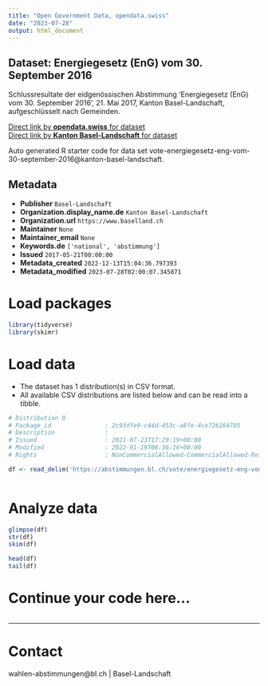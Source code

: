 ```yaml
---
title: "Open Government Data, opendata.swiss"
date: "2023-07-28"
output: html_document
---
```


## Dataset: Energiegesetz (EnG) vom 30. September 2016

Schlussresultate der eidgenössischen Abstimmung 'Energiegesetz (EnG) vom 30. September 2016', 21. Mai 2017, Kanton Basel-Landschaft, aufgeschlüsselt nach Gemeinden.

[Direct link by **opendata.swiss** for dataset](https://opendata.swiss/de/dataset/energiegesetz-eng-vom-30-september-2016)<br>
[Direct link by **Kanton Basel-Landschaft** for dataset](https://abstimmungen.bl.ch/vote/energiegesetz-eng-vom-30-september-2016/data)

Auto generated R starter code for data set vote-energiegesetz-eng-vom-30-september-2016@kanton-basel-landschaft.

## Metadata

- **Publisher** `Basel-Landschaft`
- **Organization.display_name.de** `Kanton Basel-Landschaft`
- **Organization.url** `https://www.baselland.ch`
- **Maintainer** `None`
- **Maintainer_email** `None`
- **Keywords.de** `['national', 'abstimmung']`
- **Issued** `2017-05-21T00:00:00`
- **Metadata_created** `2022-12-13T15:04:36.797393`
- **Metadata_modified** `2023-07-28T02:00:07.345871`


# Load packages

```r

library(tidyverse)
library(skimr)

```

# Load data

-   The dataset has 1 distribution(s) in CSV format.
-   All available CSV distributions are listed below and can be read into a tibble.

```r

# Distribution 0
# Package_id               : 2c93dfe9-c44d-453c-a8fe-4ce726164705
# Description              : 
# Issued                   : 2021-07-23T17:29:19+00:00
# Modified                 : 2022-01-19T06:36:16+00:00
# Rights                   : NonCommercialAllowed-CommercialAllowed-ReferenceRequired

df <- read_delim('https://abstimmungen.bl.ch/vote/energiegesetz-eng-vom-30-september-2016/data-csv')



```

# Analyze data

```r

glimpse(df)
str(df)
skim(df)

head(df)
tail(df)

```

# Continue your code here...

```r

```

------------------------------------------------------------------------

# Contact

wahlen-abstimmungen@bl.ch | Basel-Landschaft

